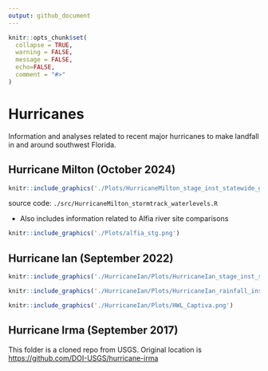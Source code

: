 ```yaml
---
output: github_document
---
```


<!-- README.md is generated from README.Rmd. Please edit that file -->

```r
knitr::opts_chunk$set(
  collapse = TRUE,
  warning = FALSE, 
  message = FALSE, 
  echo=FALSE,
  comment = "#>"
)

```

# Hurricanes

Information and analyses related to recent major hurricanes to make landfall in and around southwest Florida.

## Hurricane Milton (October 2024)

```r
knitr::include_graphics('./Plots/HurricaneMilton_stage_inst_statewide_gifski.gif')
```

source code: `./src/HurricaneMilton_stormtrack_waterlevels.R`

  - Also includes information related to Alfia river site comparisons


```r
knitr::include_graphics('./Plots/alfia_stg.png')
```

## Hurricane Ian (September 2022)

```r
knitr::include_graphics('./HurricaneIan/Plots/HurricaneIan_stage_inst_statewide_gifski_nologo.gif')
```

```r
knitr::include_graphics('./HurricaneIan/Plots/HurricaneIan_rainfall_inst_gifski.gif')
```

```r
knitr::include_graphics('./HurricaneIan/Plots/HWL_Captiva.png')
```

## Hurricane Irma (September 2017)

This folder is a cloned repo from USGS. Original location is [https://github.com/DOI-USGS/hurricane-irma](https://github.com/DOI-USGS/hurricane-irma)